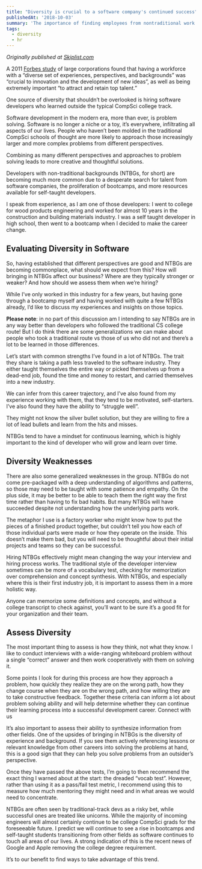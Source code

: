 ```yaml
---
title: "Diversity is crucial to a software company's continued success"
publishedAt: '2018-10-03'
summary: 'The importance of finding employees from nontraditional work backgrounds.'
tags:
  - diversity
  - hr
---
```


_Originally published at [Skiplist.com](https://www.skiplist.com/blog/diversity-success-google-apple)_

A 2011 [Forbes study](https://www.forbes.com/forbesinsights/innovation_diversity/index.html) of large corporations found that having a workforce with a “diverse set of experiences, perspectives, and backgrounds” was “crucial to innovation and the development of new ideas”, as well as being extremely important “to attract and retain top talent.”

One source of diversity that shouldn’t be overlooked is hiring software developers who learned outside the typical CompSci college track.

Software development in the modern era, more than ever, is problem solving. Software is no longer a niche or a toy, it’s everywhere, infiltrating all aspects of our lives. People who haven’t been molded in the traditional CompSci schools of thought are more likely to approach those increasingly larger and more complex problems from different perspectives.

Combining as many different perspectives and approaches to problem solving leads to more creative and thoughtful solutions.

Developers with non-traditional backgrounds (NTBGs, for short) are becoming much more common due to a desperate search for talent from software companies, the proliferation of bootcamps, and more resources available for self-taught developers.

I speak from experience, as I am one of those developers: I went to college for wood products engineering and worked for almost 10 years in the construction and building materials industry. I was a self taught developer in high school, then went to a bootcamp when I decided to make the career change.

## Evaluating Diversity in Software

So, having established that different perspectives are good and NTBGs are becoming commonplace, what should we expect from this? How will bringing in NTBGs affect our business? Where are they typically stronger or weaker? And how should we assess them when we’re hiring?

While I’ve only worked in this industry for a few years, but having gone through a bootcamp myself and having worked with quite a few NTBGs already, I’d like to discuss my experiences and insights on those topics.

**Please note**: in no part of this discussion am I intending to say NTBGs are in any way better than developers who followed the traditional CS college route! But I do think there are some generalizations we can make about people who took a traditional route vs those of us who did not and there’s a lot to be learned in those differences.

Let’s start with common strengths I’ve found in a lot of NTBGs. The trait they share is taking a path less traveled to the software industry. They either taught themselves the entire way or picked themselves up from a dead-end job, found the time and money to restart, and carried themselves into a new industry.

We can infer from this career trajectory, and I’ve also found from my experience working with them, that they tend to be motivated, self-starters. I’ve also found they have the ability to “struggle well”.

They might not know the silver bullet solution, but they are willing to fire a lot of lead bullets and learn from the hits and misses.

NTBGs tend to have a mindset for continuous learning, which is highly important to the kind of developer who will grow and learn over time.

## Diversity Weaknesses

There are also some generalized weaknesses in the group. NTBGs do not come pre-packaged with a deep understanding of algorithms and patterns, so those may need to be taught with some patience and empathy. On the plus side, it may be better to be able to teach them the right way the first time rather than having to fix bad habits. But many NTBGs will have succeeded despite not understanding how the underlying parts work.

The metaphor I use is a factory worker who might know how to put the pieces of a finished product together, but couldn’t tell you how each of those individual parts were made or how they operate on the inside. This doesn’t make them bad, but you will need to be thoughtful about their initial projects and teams so they can be successful.

Hiring NTBGs effectively might mean changing the way your interview and hiring process works. The traditional style of the developer interview sometimes can be more of a vocabulary test, checking for memorization over comprehension and concept synthesis. With NTBGs, and especially where this is their first industry job, it is important to assess them in a more holistic way.

Anyone can memorize some definitions and concepts, and without a college transcript to check against, you’ll want to be sure it’s a good fit for your organization and their team.

## Assess Diversity

The most important thing to assess is how they think, not what they know. I like to conduct interviews with a wide-ranging whiteboard problem without a single “correct” answer and then work cooperatively with them on solving it.

Some points I look for during this process are how they approach a problem, how quickly they realize they are on the wrong path, how they change course when they are on the wrong path, and how willing they are to take constructive feedback. Together these criteria can inform a lot about problem solving ability and will help determine whether they can continue their learning process into a successful development career.
Connect with us

It’s also important to assess their ability to synthesize information from other fields. One of the upsides of bringing in NTBGs is the diversity of experience and background. If you see them actively referencing lessons or relevant knowledge from other careers into solving the problems at hand, this is a good sign that they can help you solve problems from an outsider’s perspective.

Once they have passed the above tests, I’m going to then recommend the exact thing I warned about at the start: the dreaded “vocab test”. However, rather than using it as a pass/fail test metric, I recommend using this to measure how much mentoring they might need and in what areas we would need to concentrate.

NTBGs are often seen by traditional-track devs as a risky bet, while successful ones are treated like unicorns. While the majority of incoming engineers will almost certainly continue to be college CompSci grads for the foreseeable future. I predict we will continue to see a rise in bootcamps and self-taught students transitioning from other fields as software continues to touch all areas of our lives. A strong indication of this is the recent news of Google and Apple removing the college degree requirement.

It’s to our benefit to find ways to take advantage of this trend.
